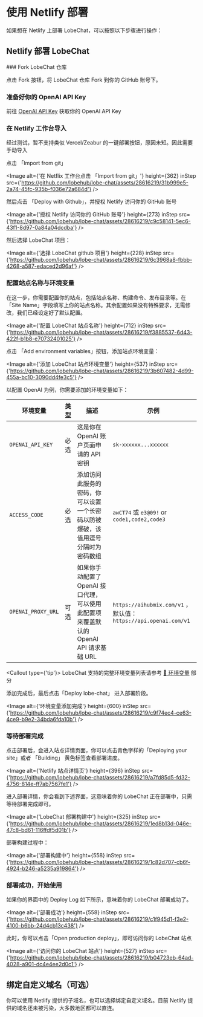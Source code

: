 # 使用 Netlify 部署

如果想在 Netlify 上部署 LobeChat，可以按照以下步骤进行操作：

## Netlify 部署 LobeChat

<Steps>
  ### Fork LobeChat 仓库

  点击 Fork 按钮，将 LobeChat 仓库 Fork 到你的 GitHub 账号下。

  ### 准备好你的 OpenAI API Key

  前往 [OpenAI API Key](https://platform.openai.com/account/api-keys) 获取你的 OpenAI API Key

  ### 在 Netlify 工作台导入

  <Callout>经过测试，暂不支持类似 Vercel/Zeabur 的一键部署按钮，原因未知。因此需要手动导入</Callout>

  点击 「Import from git」

  <Image alt={'在 Netflix 工作台点击 「Import from git」'} height={362} inStep src={'https://github.com/lobehub/lobe-chat/assets/28616219/31b999e5-2a74-45fc-935b-f036e72a684d'} />

  然后点击 「Deploy with Github」，并授权 Netlify 访问你的 GitHub 账号

  <Image alt={'授权 Netlify 访问你的 GitHub 账号'} height={273} inStep src={'https://github.com/lobehub/lobe-chat/assets/28616219/c9c58141-5ec6-43f1-8d97-0a84a04dcdba'} />

  然后选择 LobeChat 项目：

  <Image alt={'选择 LobeChat github 项目'} height={228} inStep src={'https://github.com/lobehub/lobe-chat/assets/28616219/6c3968a8-fbbb-4268-a587-edaced2d96af'} />

  ### 配置站点名称与环境变量

  在这一步，你需要配置你的站点，包括站点名称、构建命令、发布目录等。在「Site Name」字段填写上你的站点名称。其余配置如果没有特殊要求，无需修改，我们已经设定好了默认配置。

  <Image alt={'配置 LobeChat 站点名称'} height={712} inStep src={'https://github.com/lobehub/lobe-chat/assets/28616219/f3885537-6d43-422f-b1b8-e70732401025'} />

  点击 「Add environment variables」按钮，添加站点环境变量：

  <Image alt={'添加 LobeChat 站点环境变量'} height={537} inStep src={'https://github.com/lobehub/lobe-chat/assets/28616219/3b607482-4d99-455a-bc10-3090dd4fe3c5'} />

  以配置 OpenAI 为例，你需要添加的环境变量如下：

  | 环境变量               | 类型 | 描述                                                      | 示例                                                         |
  | ------------------ | -- | ------------------------------------------------------- | ---------------------------------------------------------- |
  | `OPENAI_API_KEY`   | 必选 | 这是你在 OpenAI 账户页面申请的 API 密钥                              | `sk-xxxxxx...xxxxxx`                                       |
  | `ACCESS_CODE`      | 必选 | 添加访问此服务的密码，你可以设置一个长密码以防被爆破，该值用逗号分隔时为密码数组                | `awCT74` 或 `e3@09!` or `code1,code2,code3`                 |
  | `OPENAI_PROXY_URL` | 可选 | 如果你手动配置了 OpenAI 接口代理，可以使用此配置项来覆盖默认的 OpenAI API 请求基础 URL | `https://aihubmix.com/v1` ，默认值：`https://api.openai.com/v1` |

  <Callout type={'tip'}>
    LobeChat 支持的完整环境变量列表请参考 [📘 环境变量](/zh/self-hosting/environment-variables) 部分
  </Callout>

  添加完成后，最后点击「Deploy lobe-chat」 进入部署阶段。

  <Image alt={'环境变量添加完成'} height={600} inStep src={'https://github.com/lobehub/lobe-chat/assets/28616219/c9f74ec4-ce63-4ce9-b9e2-34bda6fda10b'} />

  ### 等待部署完成

  点击部署后，会进入站点详情页面，你可以点击青色字样的「Deploying your site」或者 「Building」 黄色标签查看部署进度。

  <Image alt={'Netlify 站点详情页'} height={396} inStep src={'https://github.com/lobehub/lobe-chat/assets/28616219/a7fd85d5-fd32-4756-814e-ff7ab7567fe1'} />

  进入部署详情，你会看到下述界面，这意味着你的 LobeChat 正在部署中，只需等待部署完成即可。

  <Image alt={'LobeChat 部署构建中'} height={325} inStep src={'https://github.com/lobehub/lobe-chat/assets/28616219/1ed8b13d-046e-47c8-bd61-116ffdf5d01b'} />

  部署构建过程中：

  <Image alt={'部署构建中'} height={558} inStep src={'https://github.com/lobehub/lobe-chat/assets/28616219/1c82d707-cb6f-4924-b246-a5235a919864'} />

  ### 部署成功，开始使用

  如果你的界面中的 Deploy Log 如下所示，意味着你的 LobeChat 部署成功了。

  <Image alt={'部署成功'} height={558} inStep src={'https://github.com/lobehub/lobe-chat/assets/28616219/c1f945d1-f3e2-4100-b6bb-24d4cb13c438'} />

  此时，你可以点击「Open production deploy」，即可访问你的 LobeChat 站点

  <Image alt={'访问你的 LobeChat 站点'} height={527} inStep src={'https://github.com/lobehub/lobe-chat/assets/28616219/b04723eb-64ad-4028-a901-dc4e4ee2d0c1'} />
</Steps>

## 绑定自定义域名（可选）

你可以使用 Netlify 提供的子域名，也可以选择绑定自定义域名。目前 Netlify 提供的域名还未被污染，大多数地区都可以直连。
